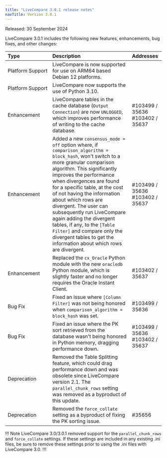 ```yaml
---
title: "LiveCompare 3.0.1 release notes"
navTitle: Version 3.0.1
---
```


Released: 30 September 2024

LiveCompare 3.0.1 includes the following new features, enhancements, bug fixes, and other changes:



| Type                  | Description                                                                                                                                                                                                                                                                                                                                                                                                                                                                                                                     | Addresses                       |
|:----------------------|:--------------------------------------------------------------------------------------------------------------------------------------------------------------------------------------------------------------------------------------------------------------------------------------------------------------------------------------------------------------------------------------------------------------------------------------------------------------------------------------------------------------------------------|:--------------------------------|
| Platform&nbsp;Support | LiveCompare is now supported for use on ARM64 based Debian 12 platforms.                                                                                                                                                                                                                                                                                                                                                                                                                                                        |                                 |
| Platform&nbsp;Support | LiveCompare now supports the use of Python 3.10.                                                                                                                                                                                                                                                                                                                                                                                                                                                                                |                                 |
| Enhancement           | LiveCompare tables in the cache database (`Output Connection`) are now `UNLOGGED`, which improves performance of writing to the cache database.                                                                                                                                                                                                                                                                                                                                                                                 | #103499 / 35636 #103402 / 35637 |
| Enhancement           | Added a new `consensus_mode = off` option where, if `comparison_algorithm = block_hash`, won't switch to a more granular comparison algorithm. This significantly improves the performance when divergences are found for a specific table, at the cost of not having the information about which rows are divergent. The user can subsequently run LiveCompare again adding the divergent tables, if any, to the `[Table Filter]` and compare only the divergent tables to get the information about which rows are divergent. | #103499 / 35636 #103402 / 35637 |
| Enhancement           | Replaced the `cx_Oracle` Python module with the new `oracledb` Python module, which is slightly faster and no longer requires the Oracle Instant Client.                                                                                                                                                                                                                                                                                                                                                                        | #103402 / 35637                 |
| Bug Fix               | Fixed an issue where `[Column Filter]` was not being honored when `comparison_algorithm = block_hash` was set.                                                                                                                                                                                                                                                                                                                                                                                                                  | #103499 / 35636                 |
| Bug Fix               | Fixed an issue where the PK sort retrieved from the database wasn't being honored in Python memory, dragging performance down.                                                                                                                                                                                                                                                                                                                                                                                                  | #103499 / 35636 #103402 / 35637 |
| Deprecation           | Removed the Table Splitting feature, which could drag performance down and was obsolete since LiveCompare version 2.1. The `parallel_chunk_rows` setting was removed as a byproduct of this update.                                                                                                                                                                                                                                                                                                                             |                                 |
| Deprecation           | Removed the `force_collate` setting as a byproduct of fixing the PK sorting issue.                                                                                                                                                                                                                                                                                                                                                                                                                                              | #35656                          |


!!! Note
LiveCompare 3.0/3.0.1 removed support for the `parallel_chunk_rows` and `force_collate` settings. If these settings are included in any existing .ini files, be sure to remove these settings prior to using the .ini files with LiveCompare 3.0.
!!!
